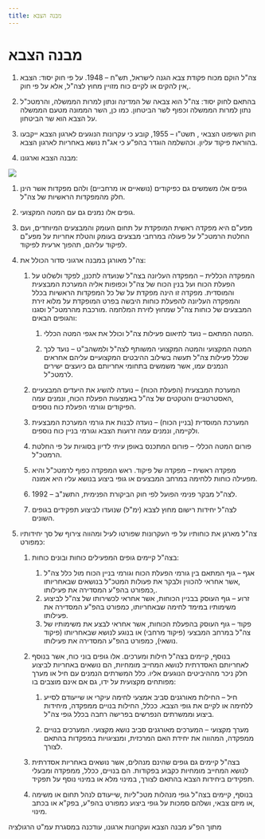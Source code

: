 ```yaml
---
title: מבנה הצבא
---
```



# מבנה הצבא

1) צה"ל הוקם מכוח פקודת צבא הגנה לישראל, תש"ח – 1948. על פי חוק יסוד: הצבא ,אין להקים או לקיים כוח מזויין מחוץ לצה"ל, אלא על פי חוק. 

2) בהתאם לחוק יסוד: צה"ל הוא צבאה של המדינה ונתון למרות הממשלה, והרמטכ"ל נתון למרות הממשלה וכפוף לשר הביטחון. כמו כן, השר הממונה מטעם הממשלה על הצבא הוא שר הביטחון. 

3) חוק השיפוט הצבאי , תשט"ו – 1955, קובע כי עקרונות הנוגעים לארגון הצבא ייקבעו בהוראת פיקוד עליון. וכהשלמה הוגדר בהפ"ע כי אג"ת נושא באחריות לארגון הצבא. 

4) מבנה הצבא וארגונו: 

<img src={structure.src} />


1) גופים אלו משמשים גם כפיקודים (נושאיים או מרחביים) ולהם מפקדות אשר הינן חלק מהמפקדות הראשיות של צה"ל. 

2) גופים אלו נמנים גם עם המטה המקצועי.  

3) מפע"ם היא מפקדה ראשית המופקדת על תחום העומק והמבצעים המיוחדים, ועם החלטת הרמטכ"ל על פעולה במרחבי מבצעים בעומק והטלת אחריות על מפע"ם לפיקוד עליהם, תהפוך ארעית לפיקוד. 


5) צה"ל מאורגן במבנה ארגוני סדור הכולל את:  

   1) המפקדה הכללית – המפקדה העליונה בצה"ל שנועדה לתכנן, לפקד ולשלוט על הפעלת הכוח ועל בנין הכוח של צה"ל וכפופות אליה המערכת המבצעית והמוסדית. מפקדה זו הינה מפקדת על של כל המפקדות הראשיות בכלל והמפקדה העליונה להפעלת כוחות היבשה בפרט המופקדת על מלוא זירת המבצעים של כוחות צה"ל שמחוץ לזירת המלחמה .מורכבת מהרמטכ"ל וסגנו והגופים הבאים: 

      1)  המטה המתאם – נועד לתיאום פעילות צה"ל וכולל את אגפי המטה הכללי. 

      2)  המטה המקצועי והמטה המקצועי המשותף לצה"ל ולמשהב"ט – נועד לכך שכלל פעילות צה"ל תעשה בשילוב ההיבטים המקצועיים עליהם אחראים הנמנים עמו, אשר משמשים בתחומי אחריותם גם כיועצים ישירים לרמטכ"ל. 

   2) המערכת המבצעית (הפעלת הכוח) – נועדה להשיג את היעדים המבצעיים ,האסטרטגיים והטקטים של צה"ל באמצעות הפעלת הכוח, ונמנים עמה הפיקודים וגורמי הפעלת כוח נוספים. 

   3) המערכת המוסדית (בניין הכוח) – נועדה לבנות את גורמי המערכת המבצעית ולקיימה, ונמנים עמה זרועות הצבא וגורמי בניין כוח נוספים. 

   4) פורום המטה הכללי – פורום המתכנס באופן עיתי לדיון בסוגיות על פי החלטת הרמטכ"ל. 

   5) מפקדה ראשית – מפקדה של פיקוד. ראש המפקדה כפוף לרמטכ"ל והיא מפעילה כוחות ללחימה במרחב המבצעים או גופי ביצוע בנושא עליו היא אמונה. 

   6) לצה"ל מבקר פנימי הפועל לפי חוק הביקורת הפנימית, התשנ"ב – 1992. 

   7) לצה"ל יחידות רישום מחוץ לצבא (ימ"ל) שנועדו לביצוע תפקידים בגופים השונים. 

6) צה"ל מארגן את כוחותיו על פי העקרונות שפורטו לעיל ומהווה צירוף של סך יחידותיו כמפורט: 

   1) בצה"ל קיימים גופים המפעילים כוחות ובונים כוחות: 

      1)  אגף – גוף המתאם בין גורמי הפעלת הכוח וגורמי בניין הכוח מול כלל צה"ל ,אשר אחראי להכווין ולבקר את פעולות המטכ"ל בנושאים שבאחריותו ,כמפורט בהפ"ע המסדירה את פעילותו. 
      2)  זרוע – גוף העוסק בבניין הכוחות, אשר אחראי לכשירותו של צה"ל לביצוע משימותיו במימד לחימה שבאחריותו, כמפורט בהפ"ע המסדירה את פעילותו. 
      3)  פקוד – גוף העוסק בהפעלת הכוחות, אשר אחראי לבצע את משימותיו של צה"ל במרחב המבצעי (פיקוד מרחבי) או בנוגע לנושא שבאחריותו (פיקוד נושאי), כמפורט בהפ"ע המסדירה את פעילותו. 

   2) בנוסף, קיימים בצה"ל חילות ומערכים. אלו גופים בוני כוח, אשר בנוסף לאחריותם האסדרתית לנושא המחייב מומחיות, הם נושאים באחריות לביצוע חלק ניכר מההיביטים הנוגעים אליו. כלל המשרתים הנמנים עם חיל או מערך מפותחים מקצועית על ידו, גם אם אינם מוצבים בו: 

      1)  חיל – החילות מאורגנים סביב אמצעי לחימה עיקרי או שייעודם לסייע ללחימה או לקיים את גופי הצבא. ככלל, החילות בנויים ממפקדה, מיחידות ביצוע וממשרתים הנפרשים בפרישה רחבה בכלל גופי צה"ל. 

      2)  מערך מקצועי – המערכים מאורגנים סביב נושא מקצועי. המערכים בנויים ממפקדה, המהווה את יחידת האם המרכזית, ומנציגויות במפקדות בהתאם לצורך. 

   3) בצה"ל קיימים גם גופים שהינם מנהלים, אשר נושאים באחריות אסדרתית לנושא המחייב מומחיות כקבוע בפקודות. הם בנויים, ככלל, ממפקדה ומבעלי תפקידים ביחידות הצבא בהתאם לצורך, במינוי מלא או במינוי נוסף על תפקיד. 
   
   4) בנוסף, קיימים בצה"ל גופי מנהלות מטכ"ליות ,שייעודם לנהל תחום או משימה ,או מיזם צבאי, ושלהם סמכות על גופי ביצוע כמפורט בהפ"ע, בפק"א או בכתב מינוי. 

<Callout type="info">
   מתוך הפ"ע מבנה הצבא ועקרונות ארגונו, עודכנה במסגרת עמ"ט הרגולציה  
</Callout>